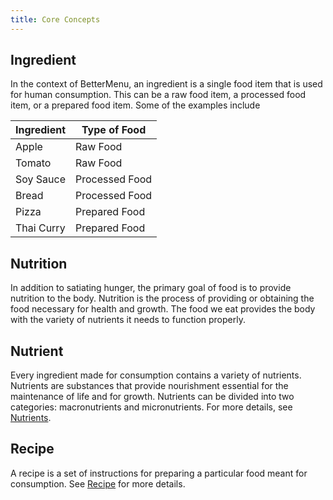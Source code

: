 ```yaml
---
title: Core Concepts
---
```



## Ingredient

In the context of BetterMenu, an ingredient is a single food item that is used for human consumption. This can be a raw food item, a processed food item, or a prepared food item. Some of the examples include

| Ingredient | Type of Food   |
| ---------- | -------------- |
| Apple      | Raw Food       |
| Tomato     | Raw Food       |
| Soy Sauce  | Processed Food |
| Bread      | Processed Food |
| Pizza      | Prepared Food  |
| Thai Curry | Prepared Food  |

## Nutrition

In addition to satiating hunger, the primary goal of food is to provide nutrition to the body. Nutrition is the process of providing or obtaining the food necessary for health and growth. The food we eat provides the body with the variety of nutrients it needs to function properly.

## Nutrient

Every ingredient made for consumption contains a variety of nutrients. Nutrients are substances that provide nourishment essential for the maintenance of life and for growth. Nutrients can be divided into two categories: macronutrients and micronutrients. For more details, see [Nutrients](./nutrients.md).

## Recipe

A recipe is a set of instructions for preparing a particular food meant for consumption. See [Recipe](./recipe.mdx) for more details.
